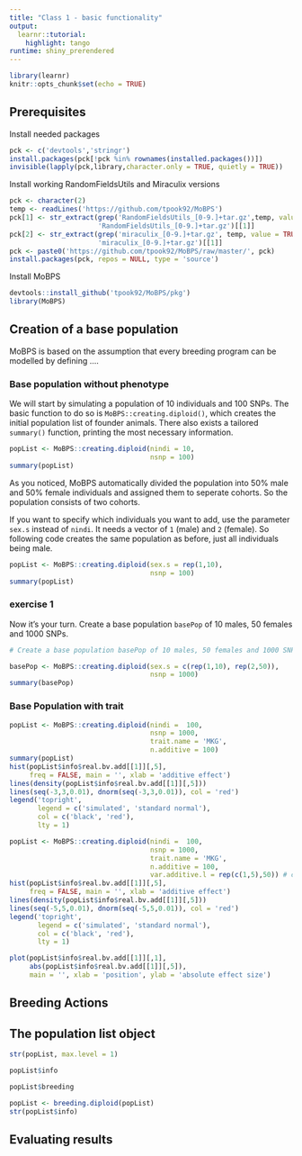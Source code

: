 ```yaml
---
title: "Class 1 - basic functionality"
output: 
  learnr::tutorial:
    highlight: tango
runtime: shiny_prerendered
---
```


```r
library(learnr)
knitr::opts_chunk$set(echo = TRUE)
```

## Prerequisites

Install needed packages

```r
pck <- c('devtools','stringr')
install.packages(pck[!pck %in% rownames(installed.packages())])
invisible(lapply(pck,library,character.only = TRUE, quietly = TRUE))
```

Install working RandomFieldsUtils and Miraculix versions

```r
pck <- character(2)
temp <- readLines('https://github.com/tpook92/MoBPS')
pck[1] <- str_extract(grep('RandomFieldsUtils_[0-9.]+tar.gz',temp, value = TRUE),
                      'RandomFieldsUtils_[0-9.]+tar.gz')[[1]]
pck[2] <- str_extract(grep('miraculix_[0-9.]+tar.gz', temp, value = TRUE),
                      'miraculix_[0-9.]+tar.gz')[[1]]
pck <- paste0('https://github.com/tpook92/MoBPS/raw/master/', pck)
install.packages(pck, repos = NULL, type = 'source')


```


Install MoBPS

```r
devtools::install_github('tpook92/MoBPS/pkg')
library(MoBPS)
```

## Creation of a base population

MoBPS is based on the assumption that every breeding program can be modelled by defining ....

### Base population without phenotype

We will start by simulating a population of 10 individuals and 100 SNPs. The basic function to do so is `MoBPS::creating.diploid()`, which creates the initial population list of founder animals. There also exists a tailored `summary()` function, printing the most necessary information. 

```r
popList <- MoBPS::creating.diploid(nindi = 10,
                                   nsnp = 100)
summary(popList)
```

As you noticed, MoBPS automatically divided the population into 50% male and 50% female individuals and assigned them to seperate cohorts. So the population consists of two cohorts.

If you want to specify which individuals you want to add, use the parameter `sex.s` instead of `nindi`. It needs a vector of `1` (male) and `2` (female). So following code creates the same population as before, just all individuals being male. 

```r
popList <- MoBPS::creating.diploid(sex.s = rep(1,10),
                                   nsnp = 100)
summary(popList)
```


### exercise 1
Now it's your turn. Create a base population `basePop` of 10 males, 50 females and 1000 SNPs.

```r
# Create a base population basePop of 10 males, 50 females and 1000 SNPs

```


```r
basePop <- MoBPS::creating.diploid(sex.s = c(rep(1,10), rep(2,50)),
                                   nsnp = 1000)
summary(basePop)
```


### Base Population with trait

```r
popList <- MoBPS::creating.diploid(nindi =  100,
                                   nsnp = 1000,
                                   trait.name = 'MKG',
                                   n.additive = 100)
summary(popList)
hist(popList$info$real.bv.add[[1]][,5],
     freq = FALSE, main = '', xlab = 'additive effect')
lines(density(popList$info$real.bv.add[[1]][,5]))
lines(seq(-3,3,0.01), dnorm(seq(-3,3,0.01)), col = 'red')
legend('topright',
       legend = c('simulated', 'standard normal'),
       col = c('black', 'red'),
       lty = 1)
```


```r
popList <- MoBPS::creating.diploid(nindi =  100,
                                   nsnp = 1000,
                                   trait.name = 'MKG',
                                   n.additive = 100,
                                   var.additive.l = rep(c(1,5),50)) # change to single number when patched
hist(popList$info$real.bv.add[[1]][,5],
     freq = FALSE, main = '', xlab = 'additive effect')
lines(density(popList$info$real.bv.add[[1]][,5]))
lines(seq(-5,5,0.01), dnorm(seq(-5,5,0.01)), col = 'red')
legend('topright',
       legend = c('simulated', 'standard normal'),
       col = c('black', 'red'),
       lty = 1)
```


```r
plot(popList$info$real.bv.add[[1]][,1],
     abs(popList$info$real.bv.add[[1]][,5]),
     main = '', xlab = 'position', ylab = 'absolute effect size')

```


## Breeding Actions


## The population list object

```r
str(popList, max.level = 1)
```

```r
popList$info
```

```r
popList$breeding
```



```r
popList <- breeding.diploid(popList)
str(popList$info)
```


## Evaluating results
